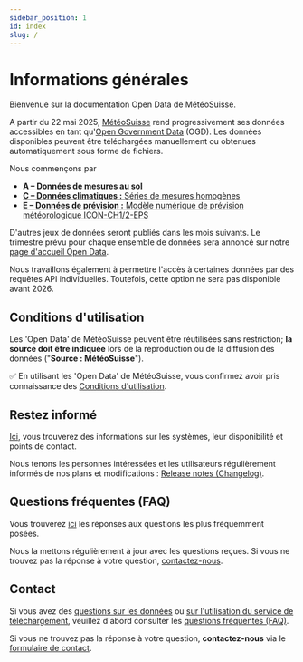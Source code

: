 ```yaml
---
sidebar_position: 1
id: index
slug: /
---
```


# Informations générales

Bienvenue sur la documentation Open Data de MétéoSuisse.

A partir du 22 mai 2025, [MétéoSuisse](https://www.meteosuisse.admin.ch/portrait/mandat-legal.html) rend progressivement ses données accessibles en tant qu'[Open Government Data](https://www.bfs.admin.ch/bfs/fr/home/services/ogd/en-bref.html) (OGD). Les données disponibles peuvent être téléchargées manuellement ou obtenues automatiquement sous forme de fichiers.

Nous commençons par
- [**A – Données de mesures au sol**](/a-data-groundbased)
- [**C – Données climatiques :** Séries de mesures homogènes](/c-climate-data)
- [**E – Données de prévision :** Modèle numérique de prévision météorologique ICON-CH1/2-EPS](/e-forecast-data)

D'autres jeux de données seront publiés dans les mois suivants. Le trimestre prévu pour chaque ensemble de données sera annoncé sur notre [page d'accueil Open Data](https://www.meteosuisse.admin.ch/services-et-publications/service/open-data.html).

Nous travaillons également à permettre l'accès à certaines données par des requêtes API individuelles. Toutefois, cette option ne sera pas disponible avant 2026.


## Conditions d'utilisation

Les 'Open Data' de MétéoSuisse peuvent être réutilisées sans restriction; **la source doit être indiquée** lors de la reproduction ou de la diffusion des données ("**Source : MétéoSuisse**").

:white_check_mark: En utilisant les 'Open Data' de MétéoSuisse, vous confirmez avoir pris connaissance des [Conditions d'utilisation](/general/terms-of-use).


## Restez informé

[Ici](/general/status#syst%C3%A8mes-leur-disponibilit%C3%A9-et-points-de-contact), vous trouverez des informations sur les systèmes, leur disponibilité et points de contact.

Nous tenons les personnes intéressées et les utilisateurs régulièrement informés de nos plans et modifications : [Release notes (Changelog)](/general/status#release-notes-changelog).


## Questions fréquentes (FAQ)

Vous trouverez [ici](/general/faq) les réponses aux questions les plus fréquemment posées. 

Nous la mettons régulièrement à jour avec les questions reçues. Si vous ne trouvez pas la réponse à votre question, [contactez-nous](/general/contact).


## Contact

Si vous avez des [questions sur les données](/a-data-groundbased) ou [sur l'utilisation du service de téléchargement](/general/download), veuillez d'abord consulter les [questions fréquentes (FAQ)](general/faq). 

Si vous ne trouvez pas la réponse à votre question, **contactez-nous** via le [formulaire de contact](https://www.meteosuisse.admin.ch/portrait/contact/formulaire-de-contact.html).
